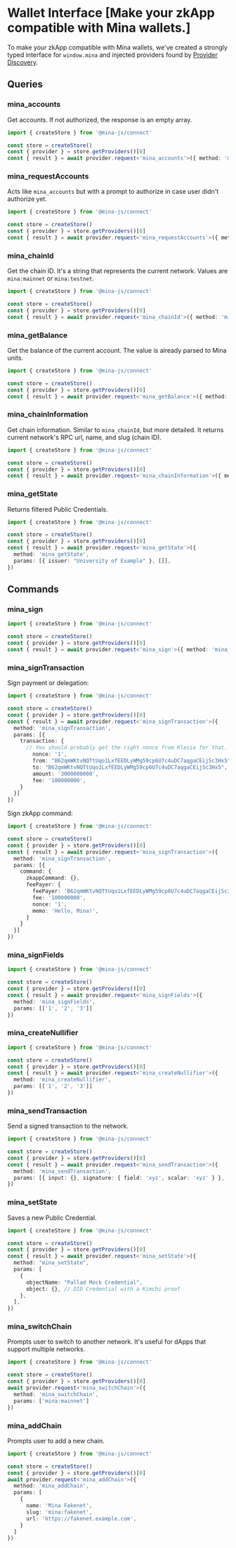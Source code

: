 # Wallet Interface [Make your zkApp compatible with Mina wallets.]

To make your zkApp compatible with Mina wallets, we've created a strongly typed interface for `window.mina` and injected providers found by [Provider Discovery](/connect/provider-discovery).

## Queries

### mina_accounts

Get accounts. If not authorized, the response is an empty array.

```ts twoslash
import { createStore } from '@mina-js/connect'

const store = createStore()
const { provider } = store.getProviders()[0]
const { result } = await provider.request<'mina_accounts'>({ method: 'mina_accounts' })
```

### mina_requestAccounts

Acts like `mina_accounts` but with a prompt to authorize in case user didn't authorize yet.

```ts twoslash
import { createStore } from '@mina-js/connect'

const store = createStore()
const { provider } = store.getProviders()[0]
const { result } = await provider.request<'mina_requestAccounts'>({ method: 'mina_requestAccounts' })
```

### mina_chainId

Get the chain ID. It's a string that represents the current network. Values are `mina:mainnet` or `mina:testnet`.

```ts twoslash
import { createStore } from '@mina-js/connect'

const store = createStore()
const { provider } = store.getProviders()[0]
const { result } = await provider.request<'mina_chainId'>({ method: 'mina_chainId' })
```

### mina_getBalance

Get the balance of the current account. The value is already parsed to Mina units.

```ts twoslash
import { createStore } from '@mina-js/connect'

const store = createStore()
const { provider } = store.getProviders()[0]
const { result } = await provider.request<'mina_getBalance'>({ method: 'mina_getBalance' })
```

### mina_chainInformation

Get chain information. Similar to `mina_chainId`, but more detailed. It returns current network's RPC url, name, and slug (chain ID).

```ts twoslash
import { createStore } from '@mina-js/connect'

const store = createStore()
const { provider } = store.getProviders()[0]
const { result } = await provider.request<'mina_chainInformation'>({ method: 'mina_chainInformation' })
```

### mina_getState

Returns filtered Public Credentials.

```ts twoslash
import { createStore } from '@mina-js/connect'

const store = createStore()
const { provider } = store.getProviders()[0]
const { result } = await provider.request<'mina_getState'>({
  method: 'mina_getState',
  params: [{ issuer: "University of Example" }, []],
})
```

## Commands

### mina_sign

```ts twoslash
import { createStore } from '@mina-js/connect'

const store = createStore()
const { provider } = store.getProviders()[0]
const { result } = await provider.request<'mina_sign'>({ method: 'mina_sign', params: ['My message'] })
```

### mina_signTransaction

Sign payment or delegation:

```ts twoslash
import { createStore } from '@mina-js/connect'

const store = createStore()
const { provider } = store.getProviders()[0]
const { result } = await provider.request<'mina_signTransaction'>({
  method: 'mina_signTransaction',
  params: [{
    transaction: {
      // You should probably get the right nonce from Klesia for that.
    	nonce: '1',
    	from: "B62qmWKtvNQTtUqo1LxfEEDLyWMg59cp6U7c4uDC7aqgaCEijSc3Hx5",
    	to: "B62qmWKtvNQTtUqo1LxfEEDLyWMg59cp6U7c4uDC7aqgaCEijSc3Hx5",
    	amount: '3000000000',
    	fee: '100000000',
    }
  }]
})
```

Sign zkApp command:

```ts twoslash
import { createStore } from '@mina-js/connect'

const store = createStore()
const { provider } = store.getProviders()[0]
const { result } = await provider.request<'mina_signTransaction'>({
  method: 'mina_signTransaction',
  params: [{
    command: {
      zkappCommand: {},
      feePayer: {
        feePayer: 'B62qmWKtvNQTtUqo1LxfEEDLyWMg59cp6U7c4uDC7aqgaCEijSc3Hx5',
        fee: '100000000',
        nonce: '1',
        memo: 'Hello, Mina!',
      }
    }
  }]
})
```

### mina_signFields

```ts twoslash
import { createStore } from '@mina-js/connect'

const store = createStore()
const { provider } = store.getProviders()[0]
const { result } = await provider.request<'mina_signFields'>({
  method: 'mina_signFields',
  params: [['1', '2', '3']]
})
```

### mina_createNullifier

```ts twoslash
import { createStore } from '@mina-js/connect'

const store = createStore()
const { provider } = store.getProviders()[0]
const { result } = await provider.request<'mina_createNullifier'>({
  method: 'mina_createNullifier',
  params: [['1', '2', '3']]
})
```

### mina_sendTransaction

Send a signed transaction to the network.

```ts twoslash
import { createStore } from '@mina-js/connect'

const store = createStore()
const { provider } = store.getProviders()[0]
const { result } = await provider.request<'mina_sendTransaction'>({
  method: 'mina_sendTransaction',
  params: [{ input: {}, signature: { field: 'xyz', scalar: 'xyz' } }, 'payment']
})
```

### mina_setState

Saves a new Public Credential.

```ts twoslash
import { createStore } from '@mina-js/connect'

const store = createStore()
const { provider } = store.getProviders()[0]
const { result } = await provider.request<'mina_setState'>({
  method: "mina_setState",
  params: [
    {
      objectName: "Pallad Mock Credential",
      object: {}, // DID Credential with a Kimchi proof
    },
  ],
})
```

### mina_switchChain

Prompts user to switch to another network. It's useful for dApps that support multiple networks.

```ts twoslash
import { createStore } from '@mina-js/connect'

const store = createStore()
const { provider } = store.getProviders()[0]
await provider.request<'mina_switchChain'>({
  method: 'mina_switchChain',
  params: ['mina:mainnet']
})
```

### mina_addChain

Prompts user to add a new chain.

```ts twoslash
import { createStore } from '@mina-js/connect'

const store = createStore()
const { provider } = store.getProviders()[0]
await provider.request<'mina_addChain'>({
  method: 'mina_addChain',
  params: [
    {
      name: 'Mina Fakenet',
      slug: 'mina:fakenet',
      url: 'https://fakenet.example.com',
    }
  ]
})
```
